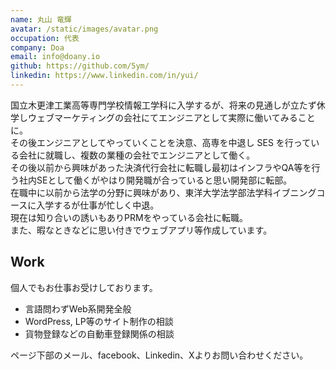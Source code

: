 ```yaml
---
name: 丸山 竜輝
avatar: /static/images/avatar.png
occupation: 代表
company: Doa
email: info@doany.io
github: https://github.com/5ym/
linkedin: https://www.linkedin.com/in/yui/
---
```


国立木更津工業高等専門学校情報工学科に入学するが、将来の見通しが立たず休学しウェブマーケティングの会社にてエンジニアとして実際に働いてみることに。  
その後エンジニアとしてやっていくことを決意、高専を中退し SES を行っている会社に就職し、複数の業種の会社でエンジニアとして働く。  
その後以前から興味があった決済代行会社に転職し最初はインフラやQA等を行う社内SEとして働くがやはり開発職が合っていると思い開発部に転部。  
在職中に以前から法学の分野に興味があり、東洋大学法学部法学科イブニングコースに入学するが仕事が忙しく中退。  
現在は知り合いの誘いもありPRMをやっている会社に転職。  
また、暇なときなどに思い付きでウェブアプリ等作成しています。

## Work

個人でもお仕事お受けしております。

- 言語問わずWeb系開発全般
- WordPress, LP等のサイト制作の相談
- 貨物登録などの自動車登録関係の相談

ページ下部のメール、facebook、Linkedin、Xよりお問い合わせください。
